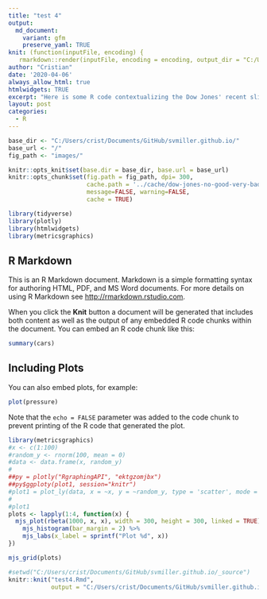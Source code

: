 ```yaml
---
title: "test 4"
output:
  md_document:
    variant: gfm
    preserve_yaml: TRUE
knit: (function(inputFile, encoding) {
   rmarkdown::render(inputFile, encoding = encoding, output_dir = "C:/Users/crist/Documents/GitHub/svmiller.github.io/_posts") })
author: "Cristian"
date: '2020-04-06'
always_allow_html: true
htmlwidgets: TRUE
excerpt: "Here is some R code contextualizing the Dow Jones' recent slide, because gallows humor is the only thing that keeps me warm at night."
layout: post
categories:
  - R
---
```


```r

base_dir <- "C:/Users/crist/Documents/GitHub/svmiller.github.io/"
base_url <- "/"
fig_path <- "images/"

knitr::opts_knit$set(base.dir = base_dir, base.url = base_url)
knitr::opts_chunk$set(fig.path = fig_path, dpi= 300,
                      cache.path = '../cache/dow-jones-no-good-very-bad-day/',
                      message=FALSE, warning=FALSE,
                      cache = TRUE) 

library(tidyverse)
library(plotly)
library(htmlwidgets)
library(metricsgraphics)
```

## R Markdown

This is an R Markdown document. Markdown is a simple formatting syntax for authoring HTML, PDF, and MS Word documents. For more details on using R Markdown see <http://rmarkdown.rstudio.com>.

When you click the **Knit** button a document will be generated that includes both content as well as the output of any embedded R code chunks within the document. You can embed an R code chunk like this:

```r
summary(cars)
```

## Including Plots

You can also embed plots, for example:

```r
plot(pressure)
```

Note that the `echo = FALSE` parameter was added to the code chunk to prevent printing of the R code that generated the plot.

```r
library(metricsgraphics)
#x <- c(1:100)
#random_y <- rnorm(100, mean = 0)
#data <- data.frame(x, random_y)
#
##py = plotly("RgraphingAPI", "ektgzomjbx")
##py$ggploty(plot1, session="knitr")
#plot1 = plot_ly(data, x = ~x, y = ~random_y, type = 'scatter', mode = 'lines')
#
#plot1
plots <- lapply(1:4, function(x) {
  mjs_plot(rbeta(1000, x, x), width = 300, height = 300, linked = TRUE) %>%
    mjs_histogram(bar_margin = 2) %>%
    mjs_labs(x_label = sprintf("Plot %d", x))
})

mjs_grid(plots)

```



```r
#setwd("C:/Users/crist/Documents/GitHub/svmiller.github.io/_source")
knitr::knit("test4.Rmd",
            output = "C:/Users/crist/Documents/GitHub/svmiller.github.io/_posts/2020-04-06-test4.md")
```